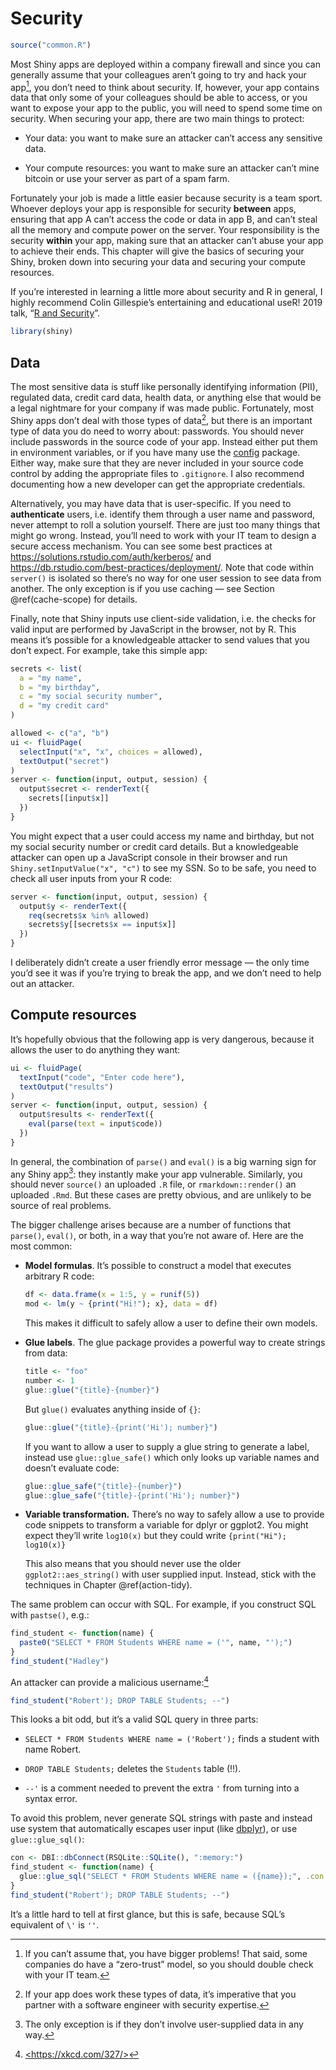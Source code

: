 # Security {#scaling-security}

```r
source("common.R")
```

Most Shiny apps are deployed within a company firewall and since you can generally assume that your colleagues aren't going to try and hack your app[^scaling-security-1], you don't need to think about security.
If, however, your app contains data that only some of your colleagues should be able to access, or you want to expose your app to the public, you will need to spend some time on security.
When securing your app, there are two main things to protect:

[^scaling-security-1]: If you can't assume that, you have bigger problems!
    That said, some companies do have a "zero-trust" model, so you should double check with your IT team.

-   Your data: you want to make sure an attacker can't access any sensitive data.

-   Your compute resources: you want to make sure an attacker can't mine bitcoin or use your server as part of a spam farm.

Fortunately your job is made a little easier because security is a team sport.
Whoever deploys your app is responsible for security **between** apps, ensuring that app A can't access the code or data in app B, and can't steal all the memory and compute power on the server.
Your responsibility is the security **within** your app, making sure that an attacker can't abuse your app to achieve their ends.
This chapter will give the basics of securing your Shiny, broken down into securing your data and securing your compute resources.

If you're interested in learning a little more about security and R in general, I highly recommend Colin Gillespie's entertaining and educational useR!
2019 talk, "[R and Security](https://www.youtube.com/watch?v=5odJxZj9LE4)".

```r
library(shiny)
```

## Data

The most sensitive data is stuff like personally identifying information (PII), regulated data, credit card data, health data, or anything else that would be a legal nightmare for your company if was made public.
Fortunately, most Shiny apps don't deal with those types of data[^scaling-security-2], but there is an important type of data you do need to worry about: passwords.
You should never include passwords in the source code of your app.
Instead either put them in environment variables, or if you have many use the [config](https://github.com/rstudio/config) package.
Either way, make sure that they are never included in your source code control by adding the appropriate files to `.gitignore`. I also recommend documenting how a new developer can get the appropriate credentials.

[^scaling-security-2]: If your app does work these types of data, it's imperative that you partner with a software engineer with security expertise.

Alternatively, you may have data that is user-specific.
If you need to **authenticate** users, i.e. identify them through a user name and password, never attempt to roll a solution yourself.
There are just too many things that might go wrong.
Instead, you'll need to work with your IT team to design a secure access mechanism.
You can see some best practices at <https://solutions.rstudio.com/auth/kerberos/> and <https://db.rstudio.com/best-practices/deployment/>.
Note that code within `server()` is isolated so there's no way for one user session to see data from another.
The only exception is if you use caching --- see Section \@ref(cache-scope) for details.

Finally, note that Shiny inputs use client-side validation, i.e. the checks for valid input are performed by JavaScript in the browser, not by R.
This means it's possible for a knowledgeable attacker to send values that you don't expect.
For example, take this simple app:

```r
secrets <- list(
  a = "my name",
  b = "my birthday",
  c = "my social security number", 
  d = "my credit card"
)

allowed <- c("a", "b")
ui <- fluidPage(
  selectInput("x", "x", choices = allowed),
  textOutput("secret")
)
server <- function(input, output, session) {
  output$secret <- renderText({
    secrets[[input$x]]
  })
}
```

You might expect that a user could access my name and birthday, but not my social security number or credit card details.
But a knowledgeable attacker can open up a JavaScript console in their browser and run `Shiny.setInputValue("x", "c")` to see my SSN.
So to be safe, you need to check all user inputs from your R code:

```r
server <- function(input, output, session) {
  output$y <- renderText({
    req(secrets$x %in% allowed)
    secrets$y[[secrets$x == input$x]]
  })
}
```

I deliberately didn't create a user friendly error message --- the only time you'd see it was if you're trying to break the app, and we don't need to help out an attacker.

## Compute resources

It's hopefully obvious that the following app is very dangerous, because it allows the user to do anything they want:

```r
ui <- fluidPage(
  textInput("code", "Enter code here"),
  textOutput("results")
)
server <- function(input, output, session) {
  output$results <- renderText({
    eval(parse(text = input$code))
  })
}
```

In general, the combination of `parse()` and `eval()` is a big warning sign for any Shiny app[^scaling-security-3]: they instantly make your app vulnerable.
Similarly, you should never `source()` an uploaded `.R` file, or `rmarkdown::render()` an uploaded `.Rmd`. But these cases are pretty obvious, and are unlikely to be source of real problems.

[^scaling-security-3]: The only exception is if they don't involve user-supplied data in any way.

The bigger challenge arises because are a number of functions that `parse()`, `eval()`, or both, in a way that you're not aware of.
Here are the most common:

-   **Model formulas**.
    It's possible to construct a model that executes arbitrary R code:

    ```r
    df <- data.frame(x = 1:5, y = runif(5))
    mod <- lm(y ~ {print("Hi!"); x}, data = df)
    ```

    This makes it difficult to safely allow a user to define their own models.

-   **Glue labels**.
    The glue package provides a powerful way to create strings from data:

    ```r
    title <- "foo"
    number <- 1
    glue::glue("{title}-{number}")
    ```

    But `glue()` evaluates anything inside of `{}`:

    ```r
    glue::glue("{title}-{print('Hi'); number}")
    ```

    If you want to allow a user to supply a glue string to generate a label, instead use `glue::glue_safe()` which only looks up variable names and doesn't evaluate code:

    ```r
    glue::glue_safe("{title}-{number}")
    glue::glue_safe("{title}-{print('Hi'); number}")
    ```

-   **Variable transformation.** There's no way to safely allow a use to provide code snippets to transform a variable for dplyr or ggplot2.
    You might expect they'll write `log10(x)` but they could write `{print("Hi"); log10(x)}`

    This also means that you should never use the older `ggplot2::aes_string()` with user supplied input.
    Instead, stick with the techniques in Chapter \@ref(action-tidy).

The same problem can occur with SQL.
For example, if you construct SQL with `pastse()`, e.g.:

```r
find_student <- function(name) {
  paste0("SELECT * FROM Students WHERE name = ('", name, "');")
}
find_student("Hadley")
```

An attacker can provide a malicious username:[^scaling-security-4]

[^scaling-security-4]: [\<https://xkcd.com/327/\>](https://xkcd.com/327/){.uri}

```r
find_student("Robert'); DROP TABLE Students; --")
```

This looks a bit odd, but it's a valid SQL query in three parts:

-   `SELECT * FROM Students WHERE name = ('Robert');` finds a student with name Robert.

-   `DROP TABLE Students;` deletes the `Students` table (!!).

-   `--'` is a comment needed to prevent the extra `'` from turning into a syntax error.

To avoid this problem, never generate SQL strings with paste and instead use system that automatically escapes user input (like [dbplyr](https://dbplyr.tidyverse.org)), or use `glue::glue_sql()`:

```r
con <- DBI::dbConnect(RSQLite::SQLite(), ":memory:")
find_student <- function(name) {
  glue::glue_sql("SELECT * FROM Students WHERE name = ({name});", .con = con)
}
find_student("Robert'); DROP TABLE Students; --")
```

It's a little hard to tell at first glance, but this is safe, because SQL's equivalent of `\'` is `''`.
